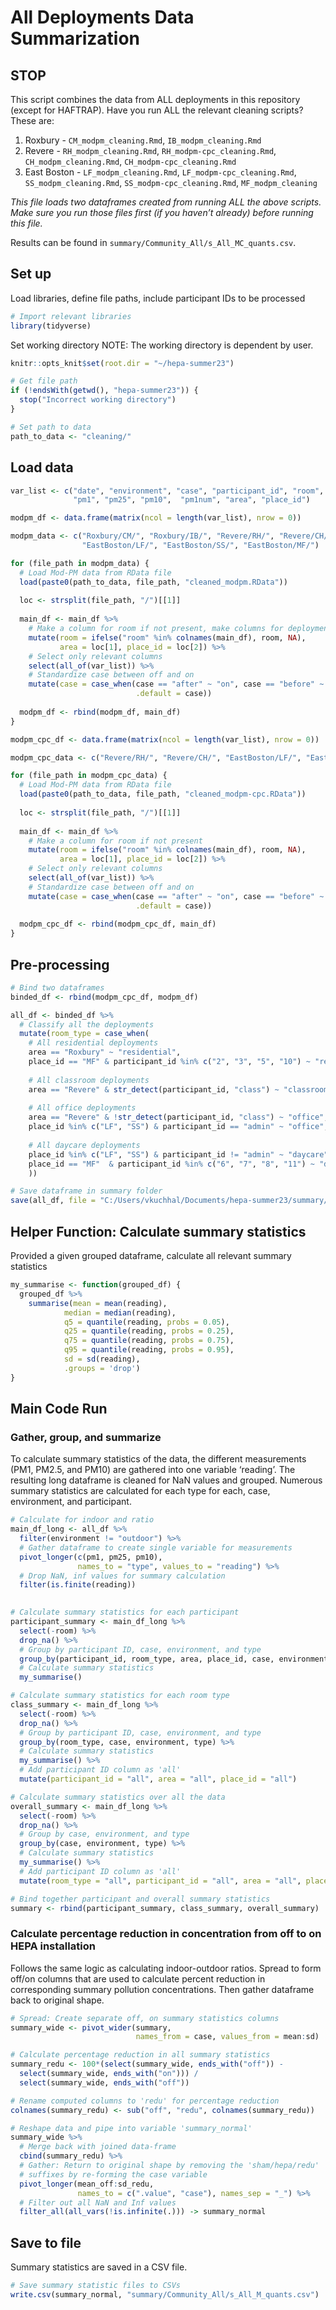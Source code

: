# All Deployments Data Summarization

## STOP

This script combines the data from ALL deployments in this repository (except for HAFTRAP). Have you run ALL the relevant cleaning scripts? These are:

1. Roxbury - `CM_modpm_cleaning.Rmd`, `IB_modpm_cleaning.Rmd`
2. Revere - `RH_modpm_cleaning.Rmd`, `RH_modpm-cpc_cleaning.Rmd`, `CH_modpm_cleaning.Rmd`, `CH_modpm-cpc_cleaning.Rmd`
3. East Boston - `LF_modpm_cleaning.Rmd`, `LF_modpm-cpc_cleaning.Rmd`, `SS_modpm_cleaning.Rmd`, `SS_modpm-cpc_cleaning.Rmd`, `MF_modpm_cleaning`

*This file loads two dataframes created from running ALL the above scripts. Make sure you run those files first (if you haven't already) before running this file.*

Results can be found in `summary/Community_All/s_All_MC_quants.csv`.

## Set up
Load libraries, define file paths, include participant IDs to be processed
```r
# Import relevant libraries
library(tidyverse)
```

Set working directory
NOTE: The working directory is dependent by user. 
```r
knitr::opts_knit$set(root.dir = "~/hepa-summer23")
```

```r
# Get file path
if (!endsWith(getwd(), "hepa-summer23")) {
  stop("Incorrect working directory")
}
```

```r
# Set path to data
path_to_data <- "cleaning/"
```

## Load data
```r
var_list <- c("date", "environment", "case", "participant_id", "room",  
              "pm1", "pm25", "pm10",  "pm1num", "area", "place_id")

modpm_df <- data.frame(matrix(ncol = length(var_list), nrow = 0))

modpm_data <- c("Roxbury/CM/", "Roxbury/IB/", "Revere/RH/", "Revere/CH/",
                "EastBoston/LF/", "EastBoston/SS/", "EastBoston/MF/")

for (file_path in modpm_data) {
  # Load Mod-PM data from RData file
  load(paste0(path_to_data, file_path, "cleaned_modpm.RData"))
  
  loc <- strsplit(file_path, "/")[[1]]
  
  main_df <- main_df %>%
    # Make a column for room if not present, make columns for deployments
    mutate(room = ifelse("room" %in% colnames(main_df), room, NA),
           area = loc[1], place_id = loc[2]) %>%
    # Select only relevant columns
    select(all_of(var_list)) %>%
    # Standardize case between off and on
    mutate(case = case_when(case == "after" ~ "on", case == "before" ~ "off",
                            .default = case))
  
  modpm_df <- rbind(modpm_df, main_df)
}
```

```r
modpm_cpc_df <- data.frame(matrix(ncol = length(var_list), nrow = 0))

modpm_cpc_data <- c("Revere/RH/", "Revere/CH/", "EastBoston/LF/", "EastBoston/SS/")

for (file_path in modpm_cpc_data) {
  # Load Mod-PM data from RData file
  load(paste0(path_to_data, file_path, "cleaned_modpm-cpc.RData"))
  
  loc <- strsplit(file_path, "/")[[1]]
  
  main_df <- main_df %>%
    # Make a column for room if not present
    mutate(room = ifelse("room" %in% colnames(main_df), room, NA),
           area = loc[1], place_id = loc[2]) %>%
    # Select only relevant columns
    select(all_of(var_list)) %>%
    # Standardize case between off and on
    mutate(case = case_when(case == "after" ~ "on", case == "before" ~ "off",
                            .default = case))
                                 
  modpm_cpc_df <- rbind(modpm_cpc_df, main_df)
}
```

## Pre-processing
```r
# Bind two dataframes
binded_df <- rbind(modpm_cpc_df, modpm_df)
```

```r
all_df <- binded_df %>%
  # Classify all the deployments
  mutate(room_type = case_when(
    # All residential deployments
    area == "Roxbury" ~ "residential",
    place_id == "MF" & participant_id %in% c("2", "3", "5", "10") ~ "residential",
    
    # All classroom deployments
    area == "Revere" & str_detect(participant_id, "class") ~ "classroom",
    
    # All office deployments
    area == "Revere" & !str_detect(participant_id, "class") ~ "office",
    place_id %in% c("LF", "SS") & participant_id == "admin" ~ "office",
    
    # All daycare deployments
    place_id %in% c("LF", "SS") & participant_id != "admin" ~ "daycare",
    place_id == "MF"  & participant_id %in% c("6", "7", "8", "11") ~ "daycare",
    ))
```


```r
# Save dataframe in summary folder
save(all_df, file = "C:/Users/vkuchhal/Documents/hepa-summer23/summary/Community_All/all.RData")
```


## Helper Function: Calculate summary statistics
Provided a given grouped dataframe, calculate all relevant summary statistics
```r
my_summarise <- function(grouped_df) {
  grouped_df %>%
    summarise(mean = mean(reading),
            median = median(reading), 
            q5 = quantile(reading, probs = 0.05), 
            q25 = quantile(reading, probs = 0.25),
            q75 = quantile(reading, probs = 0.75),
            q95 = quantile(reading, probs = 0.95),
            sd = sd(reading),
            .groups = 'drop')
}
```


## Main Code Run
### Gather, group, and summarize
To calculate summary statistics of the data, the different measurements (PM1,  PM2.5, and PM10) are gathered into one variable 'reading'. The resulting long dataframe is cleaned for NaN values and grouped. Numerous summary statistics are calculated for each type for each, case, environment, and participant.

```r
# Calculate for indoor and ratio
main_df_long <- all_df %>%
  filter(environment != "outdoor") %>%
  # Gather dataframe to create single variable for measurements
  pivot_longer(c(pm1, pm25, pm10), 
               names_to = "type", values_to = "reading") %>%
  # Drop NaN, inf values for summary calculation
  filter(is.finite(reading))
  

# Calculate summary statistics for each participant
participant_summary <- main_df_long %>%
  select(-room) %>%
  drop_na() %>%
  # Group by participant ID, case, environment, and type
  group_by(participant_id, room_type, area, place_id, case, environment, type) %>%
  # Calculate summary statistics
  my_summarise()

# Calculate summary statistics for each room type
class_summary <- main_df_long %>%
  select(-room) %>%
  drop_na() %>%
  # Group by participant ID, case, environment, and type
  group_by(room_type, case, environment, type) %>%
  # Calculate summary statistics
  my_summarise() %>%
  # Add participant ID column as 'all'
  mutate(participant_id = "all", area = "all", place_id = "all")

# Calculate summary statistics over all the data
overall_summary <- main_df_long %>%
  select(-room) %>%
  drop_na() %>%
  # Group by case, environment, and type
  group_by(case, environment, type) %>%
  # Calculate summary statistics
  my_summarise() %>%
  # Add participant ID column as 'all'
  mutate(room_type = "all", participant_id = "all", area = "all", place_id = "all")
```

```r
# Bind together participant and overall summary statistics
summary <- rbind(participant_summary, class_summary, overall_summary)
```

### Calculate percentage reduction in concentration from off to on HEPA installation
Follows the same logic as calculating indoor-outdoor ratios. Spread to form 
off/on columns that are used to calculate percent reduction in corresponding
summary pollution concentrations. Then gather dataframe back to original shape.
```r
# Spread: Create separate off, on summary statistics columns
summary_wide <- pivot_wider(summary, 
                            names_from = case, values_from = mean:sd)

# Calculate percentage reduction in all summary statistics
summary_redu <- 100*(select(summary_wide, ends_with("off")) - 
  select(summary_wide, ends_with("on"))) / 
  select(summary_wide, ends_with("off"))

# Rename computed columns to 'redu' for percentage reduction
colnames(summary_redu) <- sub("off", "redu", colnames(summary_redu))

# Reshape data and pipe into variable 'summary_normal'
summary_wide %>%
  # Merge back with joined data-frame
  cbind(summary_redu) %>%
  # Gather: Return to original shape by removing the 'sham/hepa/redu'
  # suffixes by re-forming the case variable
  pivot_longer(mean_off:sd_redu, 
               names_to = c(".value", "case"), names_sep = "_") %>%
  # Filter out all NaN and Inf values
  filter_all(all_vars(!is.infinite(.))) -> summary_normal
```

## Save to file
Summary statistics are saved in a CSV file.
```r
# Save summary statistic files to CSVs
write.csv(summary_normal, "summary/Community_All/s_All_M_quants.csv")
```